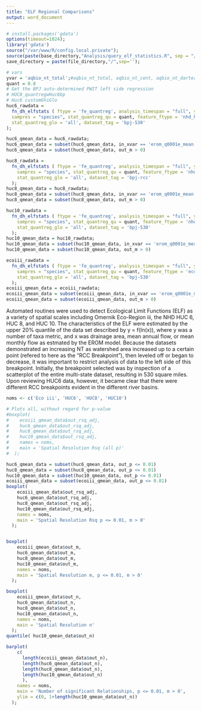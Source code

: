 ```yaml
---
title: "ELF Regional Comparisons"
output: word_document
---
```

  
```r
# install.packages('gdata')
options(timeout=1024);
library('gdata')
source("/var/www/R/config.local.private");
source(paste(base_directory,"Analysis/query_elf_statistics.R", sep = "/")); 
save_directory = paste(file_directory,"/",sep='');

# vars
yvar = 'aqbio_nt_total';#aqbio_nt_total, aqbio_nt_cent, aqbio_nt_darter, aqbio_nt_benins
quant = 0.8
# Get the BPJ auto-determined PWIT left side regression
# HUC8_quantregwHuc6bp
# Huc6 customGhiGlo
huc6_rawdata = 
  fn_dh_elfstats ( ftype = 'fe_quantreg', analysis_timespan = "full", yvar = yvar,
  sampres = "species", stat_quantreg_qu = quant, feature_ftype = 'nhd_huc6', stat_quantreg_ghi = 'all', 
  stat_quantreg_glo = 'all', dataset_tag = 'bpj-530'
);

huc6_qmean_data = huc6_rawdata;
huc6_qmean_data = subset(huc6_qmean_data, in_xvar == 'erom_q0001e_mean')
huc6_qmean_data = subset(huc6_qmean_data, out_m > 0)

huc8_rawdata = 
  fn_dh_elfstats ( ftype = 'fe_quantreg', analysis_timespan = "full", yvar = yvar,
    sampres = "species", stat_quantreg_qu = quant, feature_ftype = 'nhd_huc8', stat_quantreg_ghi = 'all', 
    stat_quantreg_glo = 'all', dataset_tag = 'bpj-rcc'
  );
huc8_qmean_data = huc8_rawdata;
huc8_qmean_data = subset(huc8_qmean_data, in_xvar == 'erom_q0001e_mean')
huc8_qmean_data = subset(huc8_qmean_data, out_m > 0)

huc10_rawdata = 
  fn_dh_elfstats ( ftype = 'fe_quantreg', analysis_timespan = "full", yvar = yvar,
    sampres = "species", stat_quantreg_qu = quant, feature_ftype = 'nhd_huc10', stat_quantreg_ghi = 'all',
    stat_quantreg_glo = 'all', dataset_tag = 'bpj-530'
  );
huc10_qmean_data = huc10_rawdata;
huc10_qmean_data = subset(huc10_qmean_data, in_xvar == 'erom_q0001e_mean')
huc10_qmean_data = subset(huc10_qmean_data, out_m > 0)

ecoiii_rawdata = 
  fn_dh_elfstats ( ftype = 'fe_quantreg', analysis_timespan = "full", yvar = yvar,
    sampres = "species", stat_quantreg_qu = quant, feature_ftype = 'ecoregion_iii', stat_quantreg_ghi = 'all',
    stat_quantreg_glo = 'all', dataset_tag = 'bpj-530'
  );
ecoiii_qmean_data = ecoiii_rawdata;
ecoiii_qmean_data = subset(ecoiii_qmean_data, in_xvar == 'erom_q0001e_mean')
ecoiii_qmean_data = subset(ecoiii_qmean_data, out_m > 0)

```
Automated routines were used to detect Ecological Limit Functions (ELF) as a variety of spatial scales including Omernik Eco-Region iii, the NHD HUC 6, HUC 8, and HUC 10.  The characteristics of the ELF were estimated by the upper 20% quantile of the data set described by y = f(ln(x)), where y was a number of taxa metric, and x was drainage area, mean annual flow, or mean monthly flow as estmated by the EROM model.  Because the datasets demonstrated an increasing NT as watershed area increased up to a certain point (refered to here as the "RCC Breakpoint"), then leveled off or began to decrease, it was important to restrict analysis of data to the left side of this breakpoint.  Initially, the breakpoint selected  was by inspection of a scatterplot of the entire multi-state dataset, resulting in 530 square miles.  Upon reviewing HUC6 data, however, it became clear that there were different RCC breakpoints evident in the different river basins.


```r
noms <- c('Eco iii', 'HUC6', 'HUC8', 'HUC10')

# Plots all, without regard for p-value
#boxplot(
#    ecoiii_qmean_data$out_rsq_adj,
#    huc6_qmean_data$out_rsq_adj, 
#    huc8_qmean_data$out_rsq_adj, 
#    huc10_qmean_data$out_rsq_adj,
#    names = noms, 
#    main = 'Spatial Resolution Rsq (all p)'
#  );

huc6_qmean_data = subset(huc6_qmean_data, out_p <= 0.01)
huc8_qmean_data = subset(huc8_qmean_data, out_p <= 0.01)
huc10_qmean_data = subset(huc10_qmean_data, out_p <= 0.01)
ecoiii_qmean_data = subset(ecoiii_qmean_data, out_p <= 0.01)
boxplot(
    ecoiii_qmean_data$out_rsq_adj, 
    huc6_qmean_data$out_rsq_adj, 
    huc8_qmean_data$out_rsq_adj, 
    huc10_qmean_data$out_rsq_adj,
    names = noms, 
    main = 'Spatial Resolution Rsq p <= 0.01, m > 0'
  );


boxplot(
    ecoiii_qmean_data$out_m, 
    huc6_qmean_data$out_m, 
    huc8_qmean_data$out_m, 
    huc10_qmean_data$out_m,
    names = noms, 
    main = 'Spatial Resolution m, p <= 0.01, m > 0'
  );

boxplot(
    ecoiii_qmean_data$out_n,
    huc6_qmean_data$out_n, 
    huc8_qmean_data$out_n, 
    huc10_qmean_data$out_n,
    names = noms, 
    main = 'Spatial Resolution n'
  );
quantile( huc10_qmean_data$out_n)

barplot(
    c(
      length(ecoiii_qmean_data$out_n), 
      length(huc6_qmean_data$out_n), 
      length(huc8_qmean_data$out_n), 
      length(huc10_qmean_data$out_n)
      ),
    names = noms, 
    main = 'Number of significant Relationships, p <= 0.01, m > 0',
    ylim = c(0, 1+length(huc10_qmean_data$out_n))
  );

```
